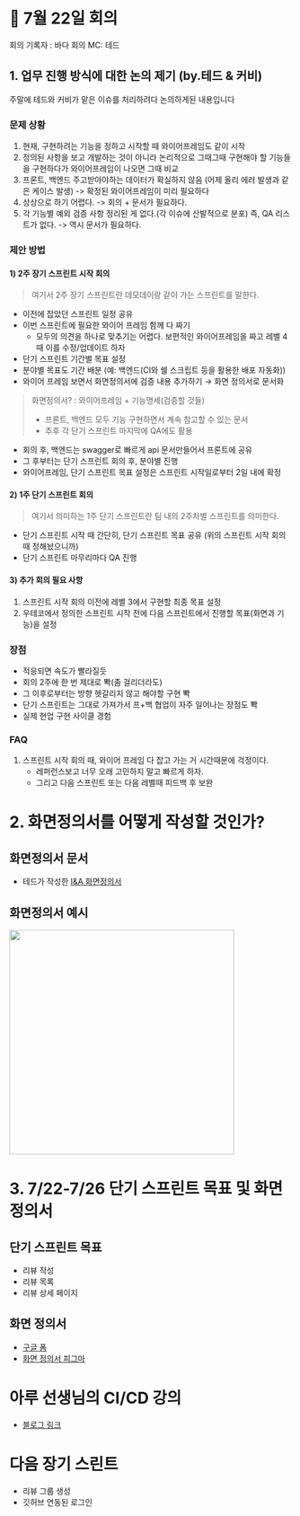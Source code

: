 
# 🐋 7월 22일 회의

회의 기록자 : 바다
회의 MC: 테드

## 1. 업무 진행 방식에 대한 논의 제기 (by.테드 & 커비)

주말에 테드와 커비가 맡은 이슈를 처리하려다 논의하게된 내용입니다

### **문제 상황**

1. 현재, 구현하려는 기능을 정하고 시작할 때 와이어프레임도 같이 시작
2. 정의된 사항을 보고 개발하는 것이 아니라 논리적으로 그때그때 구현해야 할 기능들을 구현하다가 와이어프레임이 나오면 그때 비교
3. 프론트, 백엔드 주고받아야하는 데이터가 확실하지 않음 (어제 올리 에러 발생과 같은 케이스 발생) -> 확정된 와이어프레임이 미리 필요하다
4. 상상으로 하기 어렵다. -> 회의 + 문서가 필요하다.
5. 각 기능별 예외 검증 사항 정리된 게 없다.(각 이슈에 산발적으로 분포) 즉, QA 리스트가 없다. -> 역시 문서가 필요하다.

### **제안 방법**

#### **1) 2주 장기 스프린트 시작 회의**

> 여기서 2주 장기 스프린트란 데모데이랑 같이 가는 스프린트를 말한다.

- 이전에 잡았던 스프린트 일정 공유
- 이번 스프린트에 필요한 와이어 프레임 함께 다 짜기
  - 모두의 의견을 하나로 맞추기는 어렵다. 보편적인 와이어프레임을 짜고 레벨 4때 이를 수정/업데이트 하자
- 단기 스프린트 기간별 목표 설정
- 분야별 목표도 기간 배분 (예: 백엔드(CI와 쉘 스크립트 등을 활용한 배포 자동화))
- 와이어 프레임 보면서 화면정의서에 검증 내용 추가하기 → 화면 정의서로 문서화

> 화면정의서?
> : 와이어프레임 + 기능명세(검증할 것들)
>
> - 프론트, 백엔드 모두 기능 구현하면서 계속 참고할 수 있는 문서
> - 추후 각 단기 스프린트 마지막에 QA에도 활용

- 회의 후, 백엔드는 swagger로 빠르게 api 문서만들어서 프론트에 공유
- 그 후부터는 단기 스프린트 회의 후, 분야별 진행
- 와이어프레임, 단기 스프린트 목표 설정은 스프린트 시작일로부터 2일 내에 확정

#### **2) 1주 단기 스프린트 회의**

> 여기서 의미하는 1주 단기 스프린트란 팀 내의 2주차별 스프린트를 의미한다.

- 단기 스프린트 시작 때 간단히, 단기 스프린트 목표 공유 (위의 스프린트 시작 회의때 정해놨으니까)
- 단기 스프린트 마무리마다 QA 진행

#### **3) 추가 회의 필요 사항**

1. 스프린트 시작 회의 이전에 레벨 3에서 구현할 최종 목표 설정
2. 우테코에서 정의한 스프린트 시작 전에 다음 스프린트에서 진행할 목표(화면과 기능)을 설정

### **장점**

- 적응되면 속도가 빨라질듯
- 회의 2주에 한 번 제대로 뽝(좀 걸리더라도)
- 그 이후로부터는 방향 헷갈리지 않고 해야할 구현 뽝
- 단기 스프린트는 그대로 가져가서 프+백 협업이 자주 일어나는 장점도 뽝
- 실제 현업 구현 사이클 경험

### **FAQ**

1. 스프린트 시작 회의 때, 와이어 프레임 다 잡고 가는 거 시간때문에 걱정이다.
   - 레퍼런스보고 너무 오래 고민하지 말고 빠르게 하자.
   - 그리고 다음 스프린트 또는 다음 레벨때 피드백 후 보완

# 2. 화면정의서를 어떻게 작성할 것인가?

## 화면정의서 문서

- 테드가 작성한 [I&A 화면정의서](https://docs.google.com/spreadsheets/d/1Z5FB0cvQk1bDn3pXm1zEAF5ODUjEDx8h-GudyQLyrBc/edit?gid=1591499256#gid=1591499256)

## 화면정의서 예시

<img src={viewImg} width="400px" />

# 3. 7/22-7/26 단기 스프린트 목표 및 화면정의서

## 단기 스프린트 목표

- 리뷰 작성
- 리뷰 목록
- 리뷰 상세 페이지

## 화면 정의서

- [구글 폼](https://docs.google.com/spreadsheets/d/1Z5FB0cvQk1bDn3pXm1zEAF5ODUjEDx8h-GudyQLyrBc/edit?gid=892846723#gid=892846723)
- [화면 정의서 피그마](https://www.figma.com/design/20OWRnOdRioPgj19ZIdal0/%EB%8F%99%EB%A3%8C%ED%92%88%ED%8F%89%ED%9A%8C?node-id=427-3583&t=J31FHey2FblboQxe-0)

# 아루 선생님의 CI/CD 강의

- [블로그 링크](https://review-me-blog.github.io/blog/ci-cd)

# 다음 장기 스린트

- 리뷰 그룹 생성
- 깃허브 연동된 로그인
